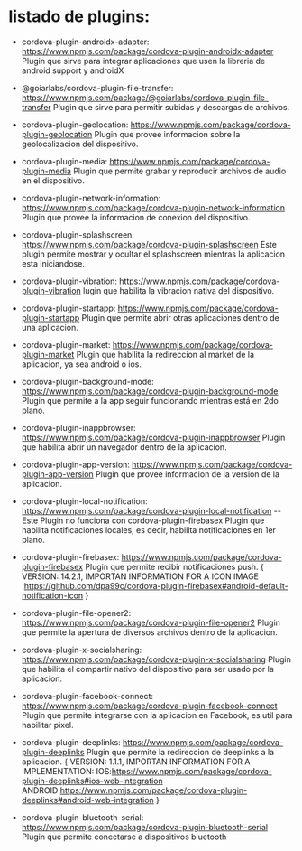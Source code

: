 # listado de plugins:

- cordova-plugin-androidx-adapter: https://www.npmjs.com/package/cordova-plugin-androidx-adapter
	Plugin que sirve para integrar aplicaciones que usen la libreria de android support y androidX

- @goiarlabs/cordova-plugin-file-transfer: https://www.npmjs.com/package/@goiarlabs/cordova-plugin-file-transfer
	Plugin que sirve para permitir subidas y descargas de archivos.

- cordova-plugin-geolocation: https://www.npmjs.com/package/cordova-plugin-geolocation
	Plugin que provee informacion sobre la geolocalizacion del dispositivo.

- cordova-plugin-media: https://www.npmjs.com/package/cordova-plugin-media
	Plugin que permite grabar y reproducir archivos de audio en el dispositivo.
	
- cordova-plugin-network-information: https://www.npmjs.com/package/cordova-plugin-network-information
	Plugin que provee la informacion de conexion del dispositivo.
	
- cordova-plugin-splashscreen: https://www.npmjs.com/package/cordova-plugin-splashscreen
	Este plugin permite mostrar y ocultar el splashscreen mientras la aplicacion esta iniciandose.
	
- cordova-plugin-vibration: https://www.npmjs.com/package/cordova-plugin-vibration
	lugin que habilita la vibracion nativa del dispositivo.

- cordova-plugin-startapp: https://www.npmjs.com/package/cordova-plugin-startapp
	Plugin que permite abrir otras aplicaciones dentro de una aplicacion.
	
- cordova-plugin-market: https://www.npmjs.com/package/cordova-plugin-market
	Plugin que habilita la redireccion al market de la aplicacion, ya sea android o ios.
	
- cordova-plugin-background-mode: https://www.npmjs.com/package/cordova-plugin-background-mode
	Plugin que permite a la app seguir funcionando mientras está en 2do plano.
	
- cordova-plugin-inappbrowser: https://www.npmjs.com/package/cordova-plugin-inappbrowser
	Plugin que habilita abrir un navegador dentro de la aplicacion.
	
- cordova-plugin-app-version: https://www.npmjs.com/package/cordova-plugin-app-version
	Plugin que provee informacion de la version de la aplicacion.
	
- cordova-plugin-local-notification: https://www.npmjs.com/package/cordova-plugin-local-notification --Este Plugin no funciona con cordova-plugin-firebasex
	Plugin que habilita notificaciones locales, es decir, habilita notificaciones en 1er plano.
	
- cordova-plugin-firebasex: https://www.npmjs.com/package/cordova-plugin-firebasex 
	Plugin que permite recibir notificaciones push.
	{
	VERSION: 14.2.1,
	IMPORTAN INFORMATION FOR A ICON IMAGE :https://github.com/dpa99c/cordova-plugin-firebasex#android-default-notification-icon
	}
- cordova-plugin-file-opener2: https://www.npmjs.com/package/cordova-plugin-file-opener2
	Plugin que permite la apertura de diversos archivos dentro de la aplicacion.
	
- cordova-plugin-x-socialsharing: https://www.npmjs.com/package/cordova-plugin-x-socialsharing
	Plugin que habilita el compartir nativo del dispositivo para ser usado por la aplicacion.
	
- cordova-plugin-facebook-connect: https://www.npmjs.com/package/cordova-plugin-facebook-connect
	Plugin que permite integrarse con la aplicacion en Facebook, es util para habilitar pixel.
	
- cordova-plugin-deeplinks: https://www.npmjs.com/package/cordova-plugin-deeplinks
	Plugin que permite la redireccion de deeplinks a la aplicacion.
	{
	VERSION: 1.1.1,
	IMPORTAN INFORMATION FOR A IMPLEMENTATION: 
		IOS:https://www.npmjs.com/package/cordova-plugin-deeplinks#ios-web-integration
		ANDROID:https://www.npmjs.com/package/cordova-plugin-deeplinks#android-web-integration
	}
- cordova-plugin-bluetooth-serial: https://www.npmjs.com/package/cordova-plugin-bluetooth-serial
	Plugin que permite conectarse a dispositivos bluetooth